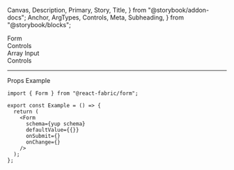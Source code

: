   Canvas,
  Description,
  Primary,
  Story,
  Title,
} from "@storybook/addon-docs";
  Anchor,
  ArgTypes,
  Controls,
  Meta,
  Subheading,
} from "@storybook/blocks";

<Meta of={FormStories} />

<Title>Form</Title>

<Anchor storyId="form">
  <div className="hidden-anchor">
    <Subheading>Form</Subheading>
  </div>
</Anchor>

<Description of={Form} />

<Primary />

<Collapsable className="control-panel">
  <div>Controls</div>
  <Controls of={FormStories._Form} />
</Collapsable>

<Anchor storyId="array">
  <Subheading>Array Input</Subheading>
</Anchor>
<Description of={ArrayInputStories._ArrayInput} />
<Canvas withToolbar of={ArrayInputStories._ArrayInput} />
<Collapsable className="control-panel">
  <div>Controls</div>
  <Controls of={ArrayInputStories._ArrayInput} />
</Collapsable>

<hr />

<Anchor storyId="props">
  <Subheading>Props</Subheading>
</Anchor>

<ArgTypes sort="requiredFirst" />

<Anchor storyId="sample">
  <Subheading>Example</Subheading>
</Anchor>

```tsx
import { Form } from "@react-fabric/form";

export const Example = () => {
  return (
    <Form
      schema={yup schema}
      defaultValue={{}}
      onSubmit={}
      onChange={}
    />
  );
};
```
